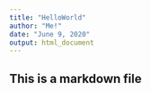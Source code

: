 ```yaml
---
title: "HelloWorld"
author: "Me!"
date: "June 9, 2020"
output: html_document
---
```

## This is a markdown file
